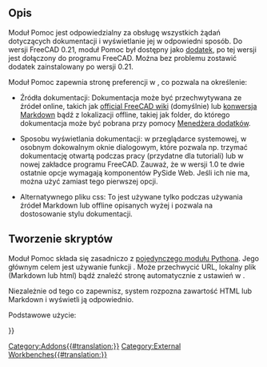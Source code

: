 <languages/>

<span id="Description"></span>
==Opis==

Moduł Pomoc jest odpowiedzialny za obsługę wszystkich żądań dotyczących dokumentacji i wyświetlanie jej w odpowiedni sposób. Do wersji FreeCAD 0.21, moduł Pomoc był dostępny jako [[Std_AddonMgr/pl|dodatek]], po tej wersji jest dołączony do programu FreeCAD. Można bez problemu zostawić dodatek zainstalowany po wersji 0.21.

Moduł Pomoc zapewnia stronę preferencji w {{MenuCommand|Edycja → Preferencje → Ogólne → Pomoc}}, co pozwala na określenie:

* Źródła dokumentacji: Dokumentacja może być przechwytywana ze źródeł online, takich jak  [https://wiki.freecad.org official FreeCAD wiki] (domyślnie) lub [https://github.com/FreeCAD/FreeCAD-documentation konwersja Markdown] bądź z lokalizacji offline, takiej jak folder, do którego dokumentacja może być pobrana przy pomocy [[Std_AddonMgr/pl|Menedżera dodatków]].

* Sposobu wyświetlania dokumentacji: w przeglądarce systemowej, w osobnym dokowalnym oknie dialogowym, które pozwala np. trzymać dokumentację otwartą podczas pracy (przydatne dla tutoriali) lub w nowej zakładce programu FreeCAD. Zauważ, że w wersji 1.0 te dwie ostatnie opcje wymagają komponentów PySide Web. Jeśli ich nie ma, można użyć zamiast tego pierwszej opcji.

* Alternatywnego pliku css: To jest używane tylko podczas używania źródeł Markdown lub offline opisanych wyżej i pozwala na dostosowanie stylu dokumentacji.

<span id="Scripting"></span>
==Tworzenie skryptów==

Moduł Pomoc składa się zasadniczo z [https://github.com/FreeCAD/FreeCAD/blob/main/src/Mod/Help/Help.py pojedynczego modułu Pythona]. Jego głównym celem jest używanie funkcji {{Incode|show}}. Może przechwycić URL, lokalny plik (Markdown lub html) bądź znaleźć stronę automatycznie z ustawień w {{MenuCommand|Preferencje → Ogólne → Pomoc}}.

Niezależnie od tego co zapewnisz, system rozpozna zawartość HTML lub Markdown i wyświetli ją odpowiednio.

Podstawowe użycie:

{{Code|code=
import Help
Help.show("Draft Line")
Help.show("Draft_Line")  # works with spaces or underscores
Help.show("https://wiki.freecadweb.org/Draft_Line")
Help.show("https://gitlab.com/freecad/FreeCAD-documentation/-/raw/main/wiki/Draft_Line.md")
Help.show("/home/myUser/.FreeCAD/Documentation/Draft_Line.md")
Help.show("http://myserver.com/myfolder/Draft_Line.html")
}}


{{Userdocnavi{{#translation:}}}}
[[Category:Addons{{#translation:}}]]
[[Category:External Workbenches{{#translation:}}]]